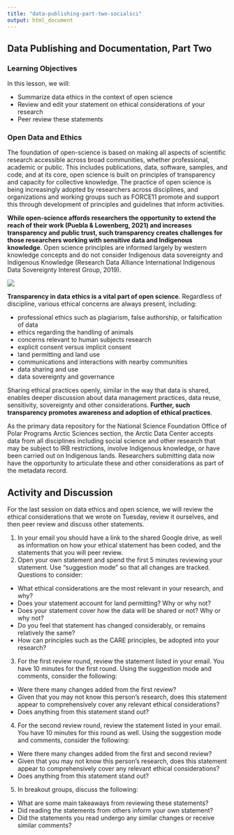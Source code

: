 ```yaml
---
title: "data-publishing-part-two-socialsci"
output: html_document
---
```


## Data Publishing and Documentation, Part Two

### Learning Objectives

In this lesson, we will:

- Summarize data ethics in the context of open science
- Review and edit your statement on ethical considerations of your research
- Peer review these statements


### Open Data and Ethics

The foundation of open-science is based on making all aspects of scientific research accessible across broad communities, whether professional, academic or public. This includes publications, data, software, samples, and code, and at its core, open science is built on principles of transparency and capacity for collective knowledge. The practice of open science is being increasingly adopted by researchers across disciplines, and organizations and working groups such as FORCE11 promote and support this through development of principles and guidelines that inform activities. 

**While open-science affords researchers the opportunity to extend the reach of their work (Puebla & Lowenberg, 2021) and increases transparency and public trust, such transparency creates challenges for those researchers working with sensitive data and Indigenous knowledge**. Open science principles are informed largely by western knowledge concepts and do not consider Indigenous data sovereignty and Indigenous Knowledge (Research Data Alliance International Indigenous Data Sovereignty Interest Group, 2019).

![](images/FAIR_CARE.png)

**Transparency in data ethics is a vital part of open science**. Regardless of discipline, various ethical concerns are always present, including:

* professional ethics such as plagiarism, false authorship, or falsification of data
* ethics regarding the handling of animals
* concerns relevant to human subjects research
* explicit consent versus implicit consent
* land permitting and land use 
* communications and interactions with nearby communities 
* data sharing and use
* data sovereignty and governance 

Sharing ethical practices openly, similar in the way that data is shared, enables deeper discussion about data management practices, data reuse, sensitivity, sovereignty and other considerations. **Further, such transparency promotes awareness and adoption of ethical practices**. 

As the primary data repository for the National Science Foundation Office of Polar Programs Arctic Sciences section, the Arctic Data Center accepts data from all disciplines including social science and other research that may be subject to IRB restrictions, involve Indigenous knowledge, or have been carried out on Indigenous lands. Researchers submitting data now have the opportunity to articulate these and other considerations as part of the metadata record.

## Activity and Discussion 

For the last session on data ethics and open science, we will review the ethical considerations that we wrote on Tuesday, review it ourselves, and then peer review and discuss other statements.

1. In your email you should have a link to the shared Google drive, as well as information on how your ethical statement has been coded, and the statements that you will peer review.
2. Open your own statement and spend the first 5 minutes reviewing your statement. Use "suggestion mode" so that all changes are tracked. Questions to consider:

* What ethical considerations are the most relevant in your research, and why?
* Does your statement account for land permitting? Why or why not?
* Does your statement cover how the data will be shared or not? Why or why not?
* Do you feel that statement has changed considerably, or remains relatively the same?
* How can principles such as the CARE principles, be adopted into your research?

3. For the first review round, review the statement listed in your email. You have 10 minutes for the first round. Using the suggestion mode and comments, consider the following:

* Were there many changes added from the first review?
* Given that you may not know this person's research, does this statement appear to comprehensively cover any relevant ethical considerations?
* Does anything from this statement stand out?

4. For the second review round, review the statement listed in your email. You have 10 minutes for this round as well. Using the suggestion mode and comments, consider the following:

* Were there many changes added from the first and second review?
* Given that you may not know this person's research, does this statement appear to comprehensively cover any relevant ethical considerations?
* Does anything from this statement stand out?

5. In breakout groups, discuss the following:

* What are some main takeaways from reviewing these statements?
* Did reading the statements from others inform your own statement?
* Did the statements you read undergo any similar changes or receive similar comments?




